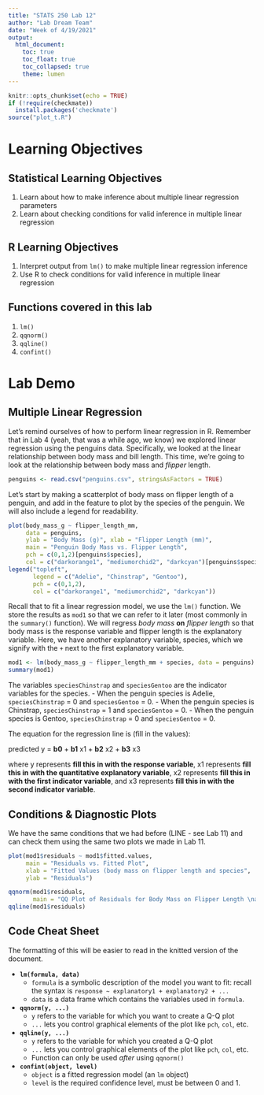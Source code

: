 ```yaml
---
title: "STATS 250 Lab 12"
author: "Lab Dream Team"
date: "Week of 4/19/2021"
output:
  html_document:
    toc: true
    toc_float: true
    toc_collapsed: true
    theme: lumen
---
```

  
```r
knitr::opts_chunk$set(echo = TRUE)
if (!require(checkmate))
  install.packages('checkmate')
source("plot_t.R")
```

# Learning Objectives

## Statistical Learning Objectives
1. Learn about how to make inference about multiple linear regression parameters
1. Learn about checking conditions for valid inference in multiple linear regression

## R Learning Objectives
1. Interpret output from `lm()` to make multiple linear regression inference
1. Use R to check conditions for valid inference in multiple linear regression

## Functions covered in this lab
1. `lm()`
1. `qqnorm()`
1. `qqline()`
1. `confint()`

# Lab Demo

## Multiple Linear Regression

Let's remind ourselves of how to perform linear regression in R. Remember that in Lab 4 (yeah, that was a while ago, we know) we explored linear regression using the penguins data. Specifically, we looked at the linear relationship between body mass and bill length. This time, we're going to look at the relationship between body mass and *flipper* length.

```r
penguins <- read.csv("penguins.csv", stringsAsFactors = TRUE)
```

Let's start by making a scatterplot of body mass on flipper length of a penguin, and add in the feature to plot by the species of the penguin. We will also include a legend for readability.

```r
plot(body_mass_g ~ flipper_length_mm,
     data = penguins,
     ylab = "Body Mass (g)", xlab = "Flipper Length (mm)",
     main = "Penguin Body Mass vs. Flipper Length",
     pch = c(0,1,2)[penguins$species],
     col = c("darkorange1", "mediumorchid2", "darkcyan")[penguins$species])
legend("topleft",
       legend = c("Adelie", "Chinstrap", "Gentoo"),
       pch = c(0,1,2),
       col = c("darkorange1", "mediumorchid2", "darkcyan"))
```

Recall that to fit a linear regression model, we use the `lm()` function. We store the results as `mod1` so that we can refer to it later (most commonly in the `summary()` function). We will regress *body mass* **on** *flipper length* so that body mass is the response variable and flipper length is the explanatory variable. Here, we have another explanatory variable, species, which we signify with the `+` next to the first explanatory variable.

```r
mod1 <- lm(body_mass_g ~ flipper_length_mm + species, data = penguins)
summary(mod1)
```

The variables `speciesChinstrap` and `speciesGentoo` are the indicator variables for the species. 
- When the penguin species is Adelie, `speciesChinstrap` = 0 and `speciesGentoo` = 0. 
- When the penguin species is Chinstrap, `speciesChinstrap` = 1 and `speciesGentoo` = 0. 
- When the penguin species is Gentoo, `speciesChinstrap` = 0 and `speciesGentoo` = 0.

The equation for the regression line is (fill in the values):

predicted y = **b0** + **b1** x1 + **b2** x2 + **b3** x3

where y represents **fill this in with the response variable**, x1 represents **fill this in with the quantitative explanatory variable**, x2 represents **fill this in with the first indicator variable**, and x3 represents **fill this in with the second indicator variable**. 

## Conditions & Diagnostic Plots

We have the same conditions that we had before (LINE - see Lab 11) and can check them using the same two plots we made in Lab 11.

```r
plot(mod1$residuals ~ mod1$fitted.values,
     main = "Residuals vs. Fitted Plot",
     xlab = "Fitted Values (body mass on flipper length and species",
     ylab = "Residuals")
```

```r
qqnorm(mod1$residuals,
       main = "QQ Plot of Residuals for Body Mass on Flipper Length \nand Species")
qqline(mod1$residuals)
```

## Code Cheat Sheet

The formatting of this will be easier to read in the knitted version of the document.

- **`lm(formula, data)`**
  - `formula` is a symbolic description of the model you want to fit: recall the syntax is `response ~ explanatory1 + explanatory2 + ...`
  - `data` is a data frame which contains the variables used in `formula`.
- **`qqnorm(y, ...)`**
  - `y` refers to the variable for which you want to create a Q-Q plot
  - `...` lets you control graphical elements of the plot like `pch`, `col`, etc.
- **`qqline(y, ...)`**
  - `y` refers to the variable for which you created a Q-Q plot
  - `...` lets you control graphical elements of the plot like `pch`, `col`, etc.
  - Function can only be used *after* using `qqnorm()`
- **`confint(object, level)`**
  - `object` is a fitted regression model (an `lm` object)
  - `level` is the required confidence level, must be between 0 and 1.

